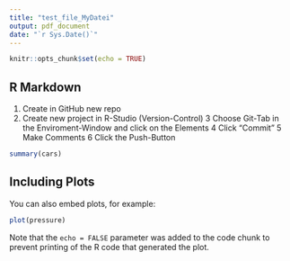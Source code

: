 ---
title: "test_file_MyDatei"
output: pdf_document
date: "`r Sys.Date()`"
---

```{r setup, include=FALSE}
knitr::opts_chunk$set(echo = TRUE)
```

## R Markdown

1. Create in GitHub new repo
2. Create new project in R-Studio (Version-Control)
3 Choose Git-Tab in the Enviroment-Window and click on the Elements
4 Click "Commit"
5 Make Comments 
6 Click the Push-Button

```{r cars}
summary(cars)
```

## Including Plots

You can also embed plots, for example:

```{r pressure, echo=FALSE}
plot(pressure)
```

Note that the `echo = FALSE` parameter was added to the code chunk to prevent printing of the R code that generated the plot.
